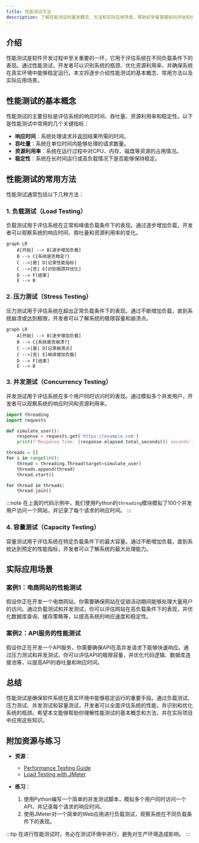 ```yaml
---
title: 性能测试方法
description: 了解性能测试的基本概念、方法和实际应用场景，帮助初学者掌握如何评估和优化软件系统的性能。
---
```


## 介绍

性能测试是软件开发过程中至关重要的一环，它用于评估系统在不同负载条件下的表现。通过性能测试，开发者可以识别系统的瓶颈、优化资源利用率，并确保系统在真实环境中能够稳定运行。本文将逐步介绍性能测试的基本概念、常用方法以及实际应用场景。

## 性能测试的基本概念

性能测试的主要目标是评估系统的响应时间、吞吐量、资源利用率和稳定性。以下是性能测试中常用的几个关键指标：

- **响应时间**：系统处理请求并返回结果所需的时间。
- **吞吐量**：系统在单位时间内能够处理的请求数量。
- **资源利用率**：系统在运行过程中对CPU、内存、磁盘等资源的占用情况。
- **稳定性**：系统在长时间运行或高负载情况下是否能够保持稳定。

## 性能测试的常用方法

性能测试通常包括以下几种方法：

### 1. 负载测试（Load Testing）

负载测试用于评估系统在正常和峰值负载条件下的表现。通过逐步增加负载，开发者可以观察系统的响应时间、吞吐量和资源利用率的变化。

```mermaid
graph LR
    A[开始] --> B[逐步增加负载]
    B --> C{系统是否稳定?}
    C -->|是| D[记录性能指标]
    C -->|否| E[识别瓶颈并优化]
    D --> F[结束]
    E --> B
```

### 2. 压力测试（Stress Testing）

压力测试用于评估系统在超出正常负载条件下的表现。通过不断增加负载，直到系统崩溃或达到极限，开发者可以了解系统的极限容量和崩溃点。

```mermaid
graph LR
    A[开始] --> B[逐步增加负载]
    B --> C{系统是否崩溃?}
    C -->|是| D[记录崩溃点]
    C -->|否| E[继续增加负载]
    D --> F[结束]
    E --> B
```

### 3. 并发测试（Concurrency Testing）

并发测试用于评估系统在多个用户同时访问时的表现。通过模拟多个并发用户，开发者可以观察系统的响应时间和资源利用率。

```python
import threading
import requests

def simulate_user():
    response = requests.get('https://example.com')
    print(f'Response Time: {response.elapsed.total_seconds()} seconds')

threads = []
for i in range(100):
    thread = threading.Thread(target=simulate_user)
    threads.append(thread)
    thread.start()

for thread in threads:
    thread.join()
```

:::note
在上面的代码示例中，我们使用Python的`threading`模块模拟了100个并发用户访问一个网站，并记录了每个请求的响应时间。
:::

### 4. 容量测试（Capacity Testing）

容量测试用于评估系统在特定负载条件下的最大容量。通过不断增加负载，直到系统达到预定的性能指标，开发者可以了解系统的最大处理能力。

## 实际应用场景

### 案例1：电商网站的性能测试

假设你正在开发一个电商网站，你需要确保网站在促销活动期间能够处理大量用户的访问。通过负载测试和并发测试，你可以评估网站在高负载条件下的表现，并优化数据库查询、缓存策略等，以提高系统的响应速度和稳定性。

### 案例2：API服务的性能测试

假设你正在开发一个API服务，你需要确保API在高并发请求下能够快速响应。通过压力测试和并发测试，你可以评估API的极限容量，并优化代码逻辑、数据库连接池等，以提高API的吞吐量和响应时间。

## 总结

性能测试是确保软件系统在真实环境中能够稳定运行的重要手段。通过负载测试、压力测试、并发测试和容量测试，开发者可以全面评估系统的性能，并识别和优化系统的瓶颈。希望本文能够帮助你理解性能测试的基本概念和方法，并在实际项目中应用这些知识。

## 附加资源与练习

- **资源**：
  - [Performance Testing Guide](https://www.guru99.com/performance-testing.html)
  - [Load Testing with JMeter](https://jmeter.apache.org/usermanual/index.html)

- **练习**：
  1. 使用Python编写一个简单的并发测试脚本，模拟多个用户同时访问一个API，并记录每个请求的响应时间。
  2. 使用JMeter对一个简单的Web应用进行负载测试，观察系统在不同负载条件下的表现。

:::tip
在进行性能测试时，务必在测试环境中进行，避免对生产环境造成影响。
:::